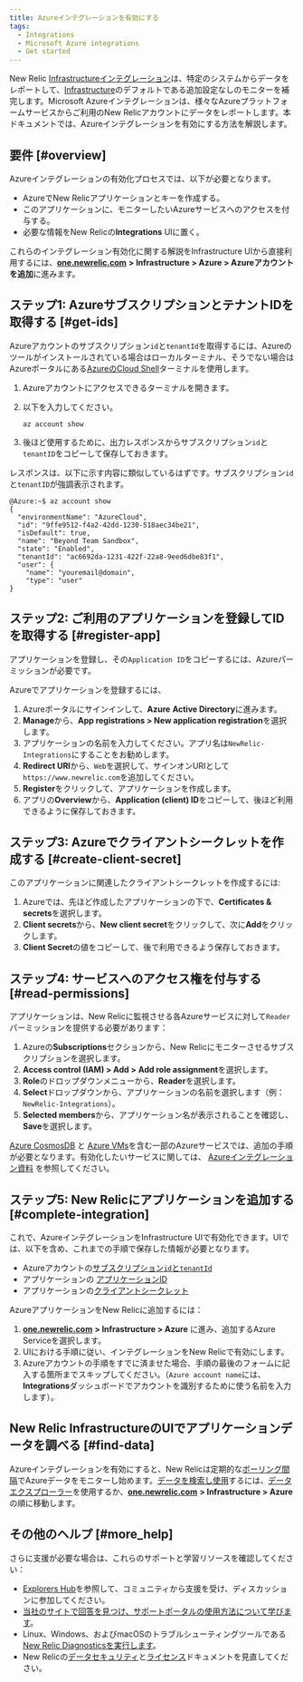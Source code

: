 ```yaml
---
title: Azureインテグレーションを有効にする
tags:
  - Integrations
  - Microsoft Azure integrations
  - Get started
---
```


New Relic [Infrastructureインテグレーション](/docs/infrastructure/integrations/intro-infrastructure-integrations)は、特定のシステムからデータをレポートして、[Infrastructure](/docs/infrastructure/new-relic-infrastructure/getting-started/introduction-new-relic-infrastructure)のデフォルトである追加設定なしのモニターを補完します。Microsoft Azureインテグレーションは、様々なAzureプラットフォームサービスからご利用のNew Relicアカウントにデータをレポートします。本ドキュメントでは、Azureインテグレーションを有効にする方法を解説します。

## 要件 [#overview]

Azureインテグレーションの有効化プロセスでは、以下が必要となります。

* AzureでNew Relicアプリケーションとキーを作成する。
* このアプリケーションに、モニターしたいAzureサービスへのアクセスを付与する。
* 必要な情報をNew Relicの**Integrations** UIに置く。

これらのインテグレーション有効化に関する解説をInfrastructure UIから直接利用するには、[**one.newrelic.com**](http://one.newrelic.com) **> Infrastructure > Azure > Azureアカウントを追加**に進みます。

## ステップ1: AzureサブスクリプションとテナントIDを取得する [#get-ids]

Azureアカウントのサブスクリプション`id`と`tenantId`を取得するには、Azureのツールがインストールされている場合はローカルターミナル、そうでない場合はAzureポータルにある[AzureのCloud Shell](https://azure.microsoft.com/en-us/features/cloud-shell/)ターミナルを使用します。

1. Azureアカウントにアクセスできるターミナルを開きます。
2. 以下を入力してください。

   ```
   az account show
   ```
3. 後ほど使用するために、出力レスポンスからサブスクリプション`id`と`tenantID`をコピーして保存しておきます。

レスポンスは、以下に示す内容に類似しているはずです。サブスクリプション`id`と`tenantID`が強調表示されます。

```
@Azure:~$ az account show
{
  "environmentName": "AzureCloud",
  "id": "9ffe9512-f4a2-42dd-1230-518aec34be21",
  "isDefault": true,
  "name": "Beyond Team Sandbox",
  "state": "Enabled",
  "tenantId": "ac6692da-1231-422f-22a8-9eed6dbe83f1",
  "user": {
    "name": "youremail@domain",
    "type": "user"
}
```

## ステップ2: ご利用のアプリケーションを登録してIDを取得する [#register-app]

アプリケーションを登録し、その`Application ID`をコピーするには、Azureパーミッションが必要です。

Azureでアプリケーションを登録するには、

1. Azureポータルにサインインして、**Azure** **Active Directory**に進みます。
2. **Manage**から、**App registrations > New application registration**を選択します。
3. アプリケーションの名前を入力してください。アプリ名は`NewRelic-Integrations`にすることをお勧めします。
4. **Redirect URI**から、`Web`を選択して、サインオンURIとして`https://www.newrelic.com`を追加してください。
5. **Register**をクリックして、アプリケーションを作成します。
6. アプリの**Overview**から、**Application (client) ID**をコピーして、後ほど利用できるように保存しておきます。

## ステップ3: Azureでクライアントシークレットを作成する [#create-client-secret]

このアプリケーションに関連したクライアントシークレットを作成するには:

1. Azureでは、先ほど作成したアプリケーションの下で、**Certificates & secrets**を選択します。
2. **Client secrets**から、**New client secret**をクリックして、次に**Add**をクリックします。
3. **Client Secret**の値をコピーして、後で利用できるよう保存しておきます。

## ステップ4: サービスへのアクセス権を付与する [#read-permissions]

アプリケーションは、New Relicに監視させる各Azureサービスに対して`Reader`パーミッションを提供する必要があります：

1. Azureの**Subscriptions**セクションから、New Relicにモニターさせるサブスクリプションを選択します。
2. **Access control (IAM) > Add >** **Add role assignment**を選択します。
3. **Role**のドロップダウンメニューから、**Reader**を選択します。
4. **Select**ドロップダウンから、アプリケーションの名前を選択します（例：`NewRelic-Integrations`）。
5. **Selected members**から、アプリケーション名が表示されることを確認し、 **Save**を選択します。

[Azure CosmosDB](/docs/infrastructure/amazon-integrations/aws-integrations-list/azure-document-dbcosmos-db) と [Azure VMs](/docs/infrastructure/microsoft-azure-integrations/getting-started/azure-vms-monitoring-integrations)を含む一部のAzureサービスでは、追加の手順が必要となります。有効化したいサービスに関しては、 [Azureインテグレーション資料](/docs/infrastructure/microsoft-azure-integrations/azure-integrations-list) を参照してください。

## ステップ5: New Relicにアプリケーションを追加する [#complete-integration]

これで、AzureインテグレーションをInfrastructure UIで有効化できます。UIでは、以下を含め、これまでの手順で保存した情報が必要となります。

* Azureアカウントの[サブスクリプション`id`と`tenantId`](#get-ids)
* アプリケーションの [アプリケーションID](#register-app)
* アプリケーションの[クライアントシークレット](#create-client-secret)

AzureアプリケーションをNew Relicに追加するには：

1. [**one.newrelic.com**](http://one.newrelic.com) **> Infrastructure > Azure** に進み、追加するAzure Serviceを選択します。
2. UIにおける手順に従い、インテグレーションをNew Relicで有効にします。
3. Azureアカウントの手順をすでに済ませた場合、手順の最後のフォームに記入する箇所までスキップしてください。（`Azure account name`には、**Integrations**ダッシュボードでアカウントを識別するために使う名前を入力します）。

## New Relic InfrastructureのUIでアプリケーションデータを調べる [#find-data]

Azureインテグレーションを有効にすると、New Relicは定期的な[ポーリング間隔](/docs/infrastructure/microsoft-azure-integrations/azure-integrations-list/azure-polling-intervals-infrastructure-integrations)でAzureデータをモニターし始めます。[データを検索し使用](/docs/infrastructure/integrations/find-use-infrastructure-integration-data)するには、[データエクスプローラー](/docs/query-your-data/explore-query-data/data-explorer/introduction-data-explorer)を使用するか、[**one.newrelic.com**](http://one.newrelic.com) **> Infrastructure > Azure**の順に移動します。

## その他のヘルプ [#more_help]

さらに支援が必要な場合は、これらのサポートと学習リソースを確認してください：

* [Explorers Hub](https://discuss.newrelic.com/)を参照して、コミュニティから支援を受け、ディスカッションに参加してください。
* [当社のサイトで回答を見つけ、サポートポータルの使用方法について学びます](/docs/using-new-relic/welcome-new-relic/get-started/find-help-use-support-portal)。
* Linux、Windows、およびmacOSのトラブルシューティングツールである[New Relic Diagnosticsを実行します](/docs/using-new-relic/cross-product-functions/troubleshooting/new-relic-diagnostics)。
* New Relicの[データセキュリティ](/docs/security)と[ライセンス](/docs/licenses)ドキュメントを見直してください。
